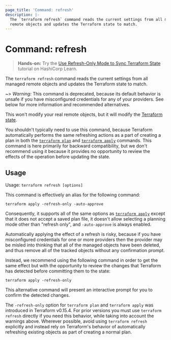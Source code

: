 ```yaml
---
page_title: 'Command: refresh'
description: |-
  The `terraform refresh` command reads the current settings from all managed
  remote objects and updates the Terraform state to match.
---
```


# Command: refresh

> **Hands-on:** Try the [Use Refresh-Only Mode to Sync Terraform State](https://learn.hashicorp.com/tutorials/terraform/refresh) tutorial on HashiCorp Learn.

The `terraform refresh` command reads the current settings from all managed
remote objects and updates the Terraform state to match.

~> _Warning:_ This command is deprecated, because its default behavior is
unsafe if you have misconfigured credentials for any of your providers.
See below for more information and recommended alternatives.

This won't modify your real remote objects, but it will modify the
[Terraform state](/language/state/).

You shouldn't typically need to use this command, because Terraform
automatically performs the same refreshing actions as a part of creating
a plan in both the
[`terraform plan`](/cli/commands/plan)
and
[`terraform apply`](/cli/commands/apply)
commands. This command is here primarily for backward compatibility, but
we don't recommend using it because it provides no opportunity to review
the effects of the operation before updating the state.

## Usage

Usage: `terraform refresh [options]`

This command is effectively an alias for the following command:

```
terraform apply -refresh-only -auto-approve
```

Consequently, it supports all of the same options as
[`terraform apply`](/cli/commands/apply) except that it does not accept a saved
plan file, it doesn't allow selecting a planning mode other than "refresh only",
and `-auto-approve` is always enabled.

Automatically applying the effect of a refresh is risky, because if you have
misconfigured credentials for one or more providers then the provider may
be misled into thinking that all of the managed objects have been deleted,
and thus remove all of the tracked objects without any confirmation prompt.

Instead, we recommend using the following command in order to get the same
effect but with the opportunity to review the changes that Terraform has
detected before committing them to the state:

```
terraform apply -refresh-only
```

This alternative command will present an interactive prompt for you to confirm
the detected changes.

The `-refresh-only` option for `terraform plan` and `terraform apply` was
introduced in Terraform v0.15.4. For prior versions you must use
`terraform refresh` directly if you need this behavior, while taking into
account the warnings above. Wherever possible, avoid using `terraform refresh`
explicitly and instead rely on Terraform's behavior of automatically refreshing
existing objects as part of creating a normal plan.
